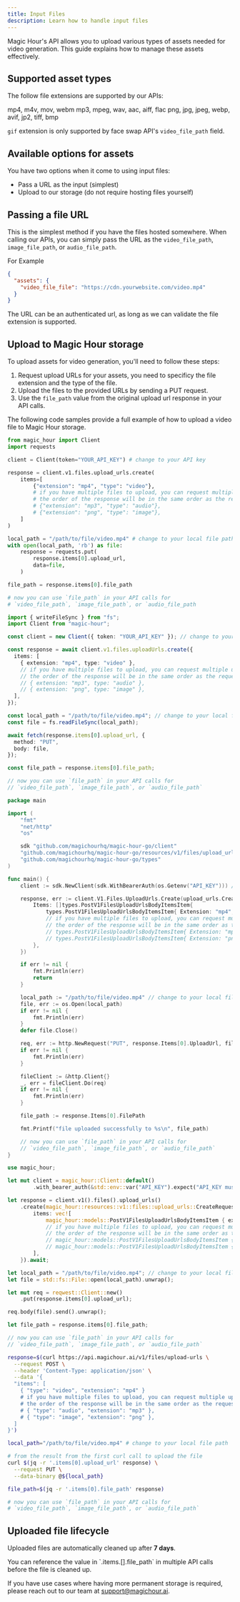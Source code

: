 ```yaml
---
title: Input Files
description: Learn how to handle input files
---
```


Magic Hour's API allows you to upload various types of assets needed for video generation. This guide explains how to manage these assets effectively.

## Supported asset types

The follow file extensions are supported by our APIs:

<CardGroup cols={3}>
  <Card title="Video" icon="film">
    mp4, m4v, mov, webm
  </Card>
  <Card title="Audio" icon="music">
    mp3, mpeg, wav, aac, aiff, flac
  </Card>
  <Card title="Image" icon="image">
    png, jpg, jpeg, webp, avif, jp2, tiff, bmp
  </Card>
</CardGroup>

<Note>`gif` extension is only supported by face swap API's `video_file_path` field.</Note>

## Available options for assets

You have two options when it come to using input files:

- Pass a URL as the input (simplest)
- Upload to our storage (do not require hosting files yourself)

## Passing a file URL

This is the simplest method if you have the files hosted somewhere. When calling our APIs, you can simply pass the URL as the `video_file_path`, `image_file_path`, or `audio_file_path`.

For Example

```json
{
  "assets": {
    "video_file_file": "https://cdn.yourwebsite.com/video.mp4"
  }
}
```

<Tip>
  The URL can be an authenticated url, as long as we can validate the file extension is supported.
</Tip>

## Upload to Magic Hour storage

To upload assets for video generation, you'll need to follow these steps:

1. Request upload URLs for your assets, you need to specificy the file extension and the type of the file.
2. Upload the files to the provided URLs by sending a PUT request.
3. Use the `file_path` value from the original upload url response in your API calls.

The following code samples provide a full example of how to upload a video file to Magic Hour storage.

<CodeGroup>

```python Python SDK
from magic_hour import Client
import requests

client = Client(token="YOUR_API_KEY") # change to your API key

response = client.v1.files.upload_urls.create(
    items=[
        {"extension": "mp4", "type": "video"},
        # if you have multiple files to upload, you can request multiple upload urls
        # the order of the response will be in the same order as the request
        # {"extension": "mp3", "type": "audio"},
        # {"extension": "png", "type": "image"},
    ]
)

local_path = "/path/to/file/video.mp4" # change to your local file path
with open(local_path, 'rb') as file:
    response = requests.put(
        response.items[0].upload_url,
        data=file,
    )

file_path = response.items[0].file_path

# now you can use `file_path` in your API calls for
# `video_file_path`, `image_file_path`, or `audio_file_path
```

```typescript Node SDK
import { writeFileSync } from "fs";
import Client from "magic-hour";

const client = new Client({ token: "YOUR_API_KEY" }); // change to your API key

const response = await client.v1.files.uploadUrls.create({
  items: [
    { extension: "mp4", type: "video" },
    // if you have multiple files to upload, you can request multiple upload urls
    // the order of the response will be in the same order as the request
    // { extension: "mp3", type: "audio" },
    // { extension: "png", type: "image" },
  ],
});

const local_path = "/path/to/file/video.mp4"; // change to your local file path
const file = fs.readFileSync(local_path);

await fetch(response.items[0].upload_url, {
  method: "PUT",
  body: file,
});

const file_path = response.items[0].file_path;

// now you can use `file_path` in your API calls for
// `video_file_path`, `image_file_path`, or `audio_file_path`
```

```go Go SDK
package main

import (
	"fmt"
	"net/http"
	"os"

	sdk "github.com/magichourhq/magic-hour-go/client"
	"github.com/magichourhq/magic-hour-go/resources/v1/files/upload_urls"
	"github.com/magichourhq/magic-hour-go/types"
)

func main() {
	client := sdk.NewClient(sdk.WithBearerAuth(os.Getenv("API_KEY"))) // change to your API key

	response, err := client.V1.Files.UploadUrls.Create(upload_urls.CreateRequest{
		Items: []types.PostV1FilesUploadUrlsBodyItemsItem{
			types.PostV1FilesUploadUrlsBodyItemsItem{ Extension: "mp4", Type: types.PostV1FilesUploadUrlsBodyItemsItemTypeEnumVideo },
			// if you have multiple files to upload, you can request multiple upload urls
			// the order of the response will be in the same order as the request
			// types.PostV1FilesUploadUrlsBodyItemsItem{ Extension: "mp3", Type: types.PostV1FilesUploadUrlsBodyItemsItemTypeEnumAudio },
			// types.PostV1FilesUploadUrlsBodyItemsItem{ Extension: "png", Type: types.PostV1FilesUploadUrlsBodyItemsItemTypeEnumImage },
		},
	})

	if err != nil {
		fmt.Println(err)
		return
	}

	local_path := "/path/to/file/video.mp4" // change to your local file path
	file, err := os.Open(local_path)
	if err != nil {
		fmt.Println(err)
	}
	defer file.Close()

	req, err := http.NewRequest("PUT", response.Items[0].UploadUrl, file)
	if err != nil {
		fmt.Println(err)
	}

	fileClient := &http.Client{}
	_, err = fileClient.Do(req)
	if err != nil {
		fmt.Println(err)
	}

	file_path := response.Items[0].FilePath

	fmt.Printf("file uploaded successfully to %s\n", file_path)

	// now you can use `file_path` in your API calls for
	// `video_file_path`, `image_file_path`, or `audio_file_path`
}
```

```rust Rust SDK
use magic_hour;

let mut client = magic_hour::Client::default()
        .with_bearer_auth(&std::env::var("API_KEY").expect("API_KEY must be set"));

let response = client.v1().files().upload_urls()
    .create(magic_hour::resources::v1::files::upload_urls::CreateRequest {
        items: vec![
            magic_hour::models::PostV1FilesUploadUrlsBodyItemsItem { extension: "mp4".to_string(), type_field: magic_hour::models::PostV1FilesUploadUrlsBodyItemsItemTypeEnum::Video }
            // if you have multiple files to upload, you can request multiple upload urls
            // the order of the response will be in the same order as the request
            // magic_hour::models::PostV1FilesUploadUrlsBodyItemsItem { extension: "mp3".to_string(), type_field: magic_hour::models::PostV1FilesUploadUrlsBodyItemsItemTypeEnum::Audio },
            // magic_hour::models::PostV1FilesUploadUrlsBodyItemsItem { extension: "png".to_string(), type_field: magic_hour::models::PostV1FilesUploadUrlsBodyItemsItemTypeEnum::Image },
        ],
    }).await;

let local_path = "/path/to/file/video.mp4"; // change to your local file path
let file = std::fs::File::open(local_path).unwrap();

let mut req = reqwest::Client::new()
    .put(response.items[0].upload_url);

req.body(file).send().unwrap();

let file_path = response.items[0].file_path;

// now you can use `file_path` in your API calls for
// `video_file_path`, `image_file_path`, or `audio_file_path`
```

```sh cURL
response=$(curl https://api.magichour.ai/v1/files/upload-urls \
  --request POST \
  --header 'Content-Type: application/json' \
  --data '{
  "items": [
    { "type": "video", "extension": "mp4" }
    # if you have multiple files to upload, you can request multiple upload urls
    # the order of the response will be in the same order as the request
    # { "type": "audio", "extension": "mp3" },
    # { "type": "image", "extension": "png" },
  ]
}')

local_path="/path/to/file/video.mp4" # change to your local file path

# from the result from the first curl call to upload the file
curl $(jq -r '.items[0].upload_url' response) \
  --request PUT \
  --data-binary @${local_path}

file_path=$(jq -r '.items[0].file_path' response)

# now you can use `file_path` in your API calls for
# `video_file_path`, `image_file_path`, or `audio_file_path`
```

</CodeGroup>

## Uploaded file lifecycle

Uploaded files are automatically cleaned up after **7 days**.

<Tip>
  You can reference the value in `.items.[].file_path` in multiple API calls before the file is
  cleaned up.
</Tip>

If you have use cases where having more permanent storage is required, please reach out to our team at support@magichour.ai.
